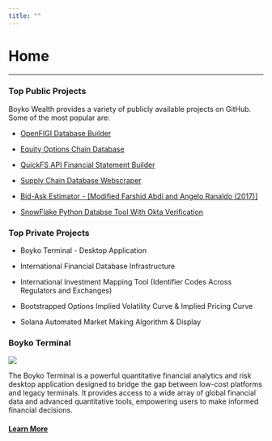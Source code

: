 ```yaml
---
title: ""
---
```


# Home

------------------------------------------------------------------------

### Top Public Projects

Boyko Wealth provides a variety of publicly available projects on GitHub. Some of the most popular are:

-   [OpenFIGI Database Builder](https://github.com/boykowealth/openfigi)

-   [Equity Options Chain Database](https://github.com/boykowealth/EquityOptionsChain_db)

-   [QuickFS API Financial Statement Builder](https://github.com/boykowealth/quickfs_api)

-   [Supply Chain Database Webscraper](https://github.com/boykowealth/splc_webscraper)

-   [Bid-Ask Estimator - \[Modified Farshid Abdi and Angelo Ranaldo (2017)\]](https://github.com/boykowealth/yfinance_bid_ask_estimate)

-   [SnowFlake Python Databse Tool With Okta Verification](https://github.com/boykowealth/snowflake_okta)

### Top Private Projects

-   Boyko Terminal - Desktop Application

-   International Financial Database Infrastructure

-   International Investment Mapping Tool (Identifier Codes Across Regulators and Exchanges)

-   Bootstrapped Options Implied Volatility Curve & Implied Pricing Curve

-   Solana Automated Market Making Algorithm & Display

### Boyko Terminal

![](images/omp.png)

The Boyko Terminal is a powerful quantitative financial analytics and risk desktop application designed to bridge the gap between low-cost platforms and legacy terminals. It provides access to a wide array of global financial data and advanced quantitative tools, empowering users to make informed financial decisions.

#### [Learn More](https://boykowealth.com/)
